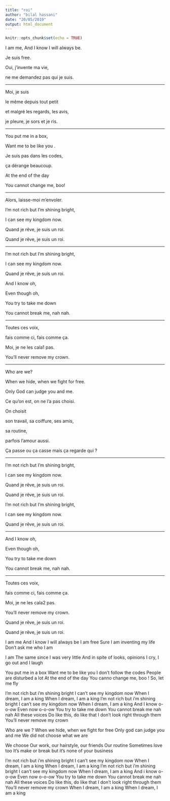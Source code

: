 ```yaml
---
title: "roi"
author: "bilal hassani"
date: "20/05/2019"
output: html_document
---
```


```r
knitr::opts_chunk$set(echo = TRUE)
```

<div class="row">
  <div class="col-md-3">
  I am me, And I know I will always be.

Je suis free. 

Oui, j’invente ma vie,

ne me demandez pas qui je suis.

***

Moi, je suis

le même depuis tout petit

et malgré les regards, les avis,

je pleure, je sors et je ris.

***

You put me in a box,

Want me to be like you .

Je suis pas dans les codes,

ça dérange beaucoup.

At the end of the day

You cannot change me, boo!

***

Alors, laisse-moi m’envoler.
 
I’m not rich but I’m shining bright,

I can see my kingdom now.

Quand je rêve, je suis un roi.

Quand je rêve, je suis un roi.

***

I’m not rich but I’m shining bright,

I can see my kingdom now.

Quand je rêve, je suis un roi.

And I know oh,

Even though oh,

You try to take me down

You cannot break me, nah nah.

***

Toutes ces voix,

fais comme ci, fais comme ça.

Moi, je ne les cala1 pas.

You’ll never remove my crown.

***

Who are we?

When we hide, when we fight for free.

Only God can judge you and me.

Ce qu’on est, on ne l’a pas choisi.
 
On choisit

son travail, sa coiffure, ses amis,

sa routine,

parfois l’amour aussi.

Ça passe ou ça casse mais ça regarde qui ?

***

I’m not rich but I’m shining bright,

I can see my kingdom now.

Quand je rêve, je suis un roi.

Quand je rêve, je suis un roi.

I’m not rich but I’m shining bright,

I can see my kingdom now.

Quand je rêve, je suis un roi.

*** 

And I know oh,

Even though oh,

You try to take me down

You cannot break me, nah nah.

***

Toutes ces voix,

fais comme ci, fais comme ça.

Moi, je ne les cala2 pas.

You’ll never remove my crown.

Quand je rêve, je suis un roi.

Quand je rêve, je suis un roi.
 
  </div>
  <div class="col-md-6">
  I am me
And I know I will always be
I am free
Sure I am inventing my life
Don't ask me who I am
 
I am
The same since I was very little
And in spite of looks, opinions
I cry, I go out and I laugh
 
You put me in a box
Want me to be like you
I don't follow the codes
People are disturbed a lot
At the end of the day
You canno change me, boo !
So, let me fly
 
I'm not rich but i'm shining bright
I can't see my kingdom now
When I dream, I am a king
When I dream, I am a king
I'm not rich but i'm shining bright
I can't see my kingdom now
When I dream, I am a king
And I know o-o-ow
Even now o-o-ow
You try to take me down
You cannot break me nah nah
All these voices
Do like this, do like that
I don't look right through them
You'll never remove my crown
 
Who are we ?
When we hide, when we fight for free
Only god can judge you and me
We did not choose what we are
 
We choose
Our work, our hairstyle, our friends
Our routine
Sometimes love too
It's make or break but it's none of your business
 
I'm not rich but i'm shining bright
I can't see my kingdom now
When I dream, I am a king
When I dream, I am a king
I'm not rich but i'm shining bright
I can't see my kingdom now
When I dream, I am a king
And i know o-o-ow
Even now o-o-ow
You try to take me down
You cannot break me nah nah
All these voices
Do like this, do like that
I don't look right through them
You'll never remove my crown
When I dream, I am a king
When I dream, I am a king
  </div>
</div>



